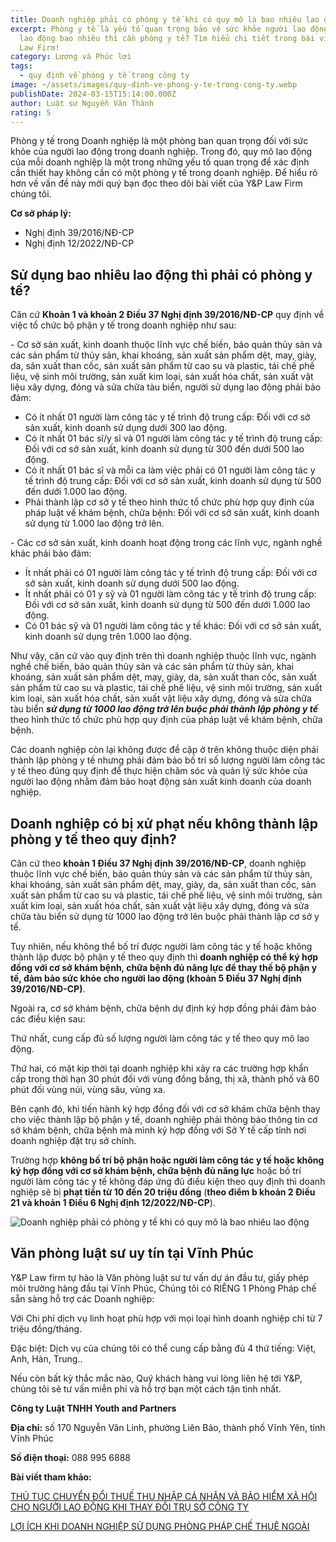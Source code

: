 ```yaml
---
title: Doanh nghiệp phải có phòng y tế khi có quy mô là bao nhiêu lao động?
excerpt: Phòng y tế là yếu tố quan trọng bảo vệ sức khỏe người lao động. Quy mô
  lao động bao nhiêu thì cần phòng y tế? Tìm hiểu chi tiết trong bài viết từ Y&P
  Law Firm!
category: Lương và Phúc lợi
tags:
  - quy định về phòng y tế trong công ty
image: ~/assets/images/quy-dinh-ve-phong-y-te-trong-cong-ty.webp
publishDate: 2024-03-15T15:14:00.000Z
author: Luật sư Nguyễn Văn Thành
rating: 5
---
```

Phòng y tế trong Doanh nghiệp là một phòng ban quan trọng đối với sức khỏe của người lao động trong doanh nghiệp. Trong đó, quy mô lao động của mỗi doanh nghiệp là một trong những yếu tố quan trọng để xác định cần thiết hay không cần có một phòng y tế trong doanh nghiệp. Để hiểu rõ hơn về vấn đề này mời quý bạn đọc theo dõi bài viết của Y&P Law Firm chúng tôi.

**Cơ sở pháp lý:**

* Nghị định 39/2016/NĐ-CP
* Nghị định 12/2022/NĐ-CP

## Sử dụng bao nhiêu lao động thì phải có phòng y tế?

Căn cứ **Khoản 1 và khoản 2 Điều 37 Nghị định 39/2016/NĐ-CP** quy định về việc tổ chức bộ phận y tế trong doanh nghiệp như sau:

\- Cơ sở sản xuất, kinh doanh thuộc lĩnh vực chế biến, bảo quản thủy sản và các sản phẩm từ thủy sản, khai khoáng, sản xuất sản phẩm dệt, may, giày, da, sản xuất than cốc, sản xuất sản phẩm từ cao su và plastic, tái chế phế liệu, vệ sinh môi trường, sản xuất kim loại, sản xuất hóa chất, sản xuất vật liệu xây dựng, đóng và sửa chữa tàu biển, người sử dụng lao động phải bảo đảm:

* Có ít nhất 01 người làm công tác y tế trình độ trung cấp: Đối với cơ sở sản xuất, kinh doanh sử dụng dưới 300 lao động.
* Có ít nhất 01 bác sĩ/y sĩ và 01 người làm công tác y tế trình độ trung cấp: Đối với cơ sở sản xuất, kinh doanh sử dụng từ 300 đến dưới 500 lao động.
* Có ít nhất 01 bác sĩ và mỗi ca làm việc phải có 01 người làm công tác y tế trình độ trung cấp: Đối với cơ sở sản xuất, kinh doanh sử dụng từ 500 đến dưới 1.000 lao động.
* Phải thành lập cơ sở y tế theo hình thức tổ chức phù hợp quy định của pháp luật về khám bệnh, chữa bệnh: Đối với cơ sở sản xuất, kinh doanh sử dụng từ 1.000 lao động trở lên.

\- Các cơ sở sản xuất, kinh doanh hoạt động trong các lĩnh vực, ngành nghề khác phải bảo đảm:

* Ít nhất phải có 01 người làm công tác y tế trình độ trung cấp: Đối với cơ sở sản xuất, kinh doanh sử dụng dưới 500 lao động.
* Ít nhất phải có 01 y sỹ và 01 người làm công tác y tế trình độ trung cấp: Đối với cơ sở sản xuất, kinh doanh sử dụng từ 500 đến dưới 1.000 lao động.
* Có 01 bác sỹ và 01 người làm công tác y tế khác: Đối với cơ sở sản xuất, kinh doanh sử dụng trên 1.000 lao động.

Như vậy, căn cứ vào quy định trên thì doanh nghiệp thuộc lĩnh vực, ngành nghề chế biến, bảo quản thủy sản và các sản phẩm từ thủy sản, khai khoáng, sản xuất sản phẩm dệt, may, giày, da, sản xuất than cốc, sản xuất sản phẩm từ cao su và plastic, tái chế phế liệu, vệ sinh môi trường, sản xuất kim loại, sản xuất hóa chất, sản xuất vật liệu xây dựng, đóng và sửa chữa tàu biển ***sử dụng từ 1000 lao động trở lên buộc phải thành lập phòng y tế*** theo hình thức tổ chức phù hợp quy định của pháp luật về khám bệnh, chữa bệnh.

Các doanh nghiệp còn lại không được đề cập ở trên không thuộc diện phải thành lập phòng y tế nhưng phải đảm bảo bố trí số lượng người làm công tác y tế theo đúng quy định để thực hiện chăm sóc và quản lý sức khỏe của người lao động nhằm đảm bảo hoạt động sản xuất kinh doanh của doanh nghiệp.

## Doanh nghiệp có bị xử phạt nếu không thành lập phòng y tế theo quy định?

Căn cứ theo **khoản 1 Điều 37 Nghị định 39/2016/NĐ-CP**, doanh nghiệp thuộc lĩnh vực chế biến, bảo quản thủy sản và các sản phẩm từ thủy sản, khai khoáng, sản xuất sản phẩm dệt, may, giày, da, sản xuất than cốc, sản xuất sản phẩm từ cao su và plastic, tái chế phế liệu, vệ sinh môi trường, sản xuất kim loại, sản xuất hóa chất, sản xuất vật liệu xây dựng, đóng và sửa chữa tàu biển sử dụng từ 1000 lao động trở lên buộc phải thành lập cơ sở y tế.

Tuy nhiên, nếu không thể bố trí được người làm công tác y tế hoặc không thành lập được bộ phận y tế theo quy định thì **doanh nghiệp có thể ký hợp đồng với cơ sở khám bệnh, chữa bệnh đủ năng lực để thay thế bộ phận y tế, đảm bảo sức khỏe cho người lao động (khoản 5 Điều 37 Nghị định 39/2016/NĐ-CP)**.

Ngoài ra, cơ sở khám bệnh, chữa bệnh dự định ký hợp đồng phải đảm bảo các điều kiện sau:

Thứ nhất, cung cấp đủ số lượng người làm công tác y tế theo quy mô lao động.

Thứ hai, có mặt kịp thời tại doanh nghiệp khi xảy ra các trường hợp khẩn cấp trong thời hạn 30 phút đối với vùng đồng bằng, thị xã, thành phố và 60 phút đối vùng núi, vùng sâu, vùng xa.

Bên cạnh đó, khi tiến hành ký hợp đồng đối với cơ sở khám chữa bệnh thay cho việc thành lập bộ phận y tế, doanh nghiệp phải thông báo thông tin cơ sở khám bệnh, chữa bệnh mà mình ký hợp đồng với Sở Y tế cấp tỉnh nơi doanh nghiệp đặt trụ sở chính.

Trường hợp **không bố trí bộ phận hoặc người làm công tác y tế hoặc không ký hợp đồng với cơ sở khám bệnh, chữa bệnh đủ năng lực** hoặc bố trí người làm công tác y tế không đáp ứng đủ điều kiện theo quy định thì doanh nghiệp sẽ bị **phạt tiền từ 10 đến 20 triệu đồng** (**theo điểm b khoản 2 Điều 21 và khoản 1 Điều 6 Nghị định 12/2022/NĐ-CP**).

![Doanh nghiệp phải có phòng y tế khi có quy mô là bao nhiêu lao động](~/assets/images/doanh-nghiep-phai-co-phong-y-te-khi-co-quy-mo-la-bao-nhieu-lao-dong.png "Doanh nghiệp phải có phòng y tế khi có quy mô là bao nhiêu lao động")

## Văn phòng luật sư uy tín tại Vĩnh Phúc

Y&P Law firm tự hào là Văn phòng luật sư tư vấn dự án đầu tư, giấy phép môi trường hàng đầu tại Vĩnh Phúc, Chúng tôi có RIÊNG 1 Phòng Pháp chế sẵn sàng hỗ trợ các Doanh nghiệp:

Với Chi phí dịch vụ linh hoạt phù hợp với mọi loại hình doanh nghiệp chỉ từ 7 triệu đồng/tháng.

Đặc biệt: Dịch vụ của chúng tôi có thể cung cấp bằng đủ 4 thứ tiếng: Việt, Anh, Hàn, Trung..

Nếu còn bất kỳ thắc mắc nào, Quý khách hàng vui lòng liên hệ tới Y&P, chúng tôi sẽ tư vấn miễn phí và hỗ trợ bạn một cách tận tình nhất.

**Công ty Luật TNHH Youth and Partners**

**Địa chỉ:** số 170 Nguyễn Văn Linh, phường Liên Bảo, thành phố Vĩnh Yên, tỉnh Vĩnh Phúc

**Số điện thoại:** 088 995 6888

**Bài viết tham khảo:**

[THỦ TỤC CHUYỂN ĐỔI THUẾ THU NHẬP CÁ NHÂN VÀ BẢO HIỂM XÃ HỘI CHO NGƯỜI LAO ĐỘNG KHI THAY ĐỔI TRỤ SỞ CÔNG TY](https://vinhphuclawyers.vn/kien-thuc-phap-ly/doanh-nghiep-va-dau-tu-nuoc-ngoai/thu-tuc-chuyen-doi-thue-thu-nhap-ca-nhan-va-bao-hiem-xa-hoi-cho-nguoi-lao-dong-khi-thay-doi-tru-so-cong-ty-35873.htm)

[LỢI ÍCH KHI DOANH NGHIỆP SỬ DỤNG PHÒNG PHÁP CHẾ THUÊ NGOÀI](https://vinhphuclawyers.vn/dich-vu-phap-ly/ho-tro-doanh-nghiep/loi-ich-khi-doanh-nghiep-su-dung-phong-phap-che-thue-ngoai-35820.htm)
